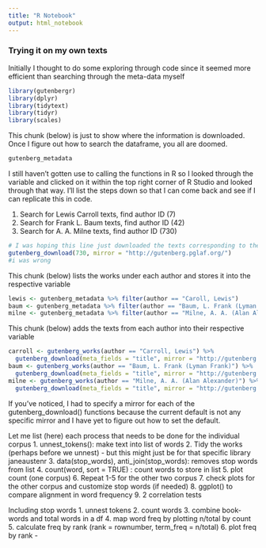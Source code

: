 ```yaml
---
title: "R Notebook"
output: html_notebook
---
```


### Trying it on my own texts


Initially I thought to do some exploring through code since it seemed more efficient than searching through the meta-data myself

```r
library(gutenbergr)
library(dplyr)
library(tidytext)
library(tidyr)
library(scales)
```
This chunk (below) is just to show where the information is downloaded. Once I figure out how to search the dataframe, you all are doomed. 
```r
gutenberg_metadata
```

I still haven't gotten use to calling the functions in R so I looked through the variable  and clicked on it within the top right corner of R Studio and looked through that way. I'll list the steps down so that I can come back and see if I can replicate this in code.

1. Search for Lewis Carroll texts, find author ID (7)
2. Search for Frank L. Baum texts, find author ID (42)
3. Search for A. A. Milne texts, find author ID (730)
```r
# I was hoping this line just downloaded the texts corresponding to the specific author IDs
gutenberg_download(730, mirror = "http://gutenberg.pglaf.org/")
#i was wrong
```
This chunk (below) lists the works under each author and stores it into the respective variable 
```r
lewis <- gutenberg_metadata %>% filter(author == "Caroll, Lewis")
baum <- gutenberg_metadata %>% filter(author == "Baum, L. Frank (Lyman Frank)")
milne <- gutenberg_metadata %>% filter(author == "Milne, A. A. (Alan Alexander)")
```
This chunk (below) adds the texts from each author into their respective variable
```r
carroll <- gutenberg_works(author == "Carroll, Lewis") %>%
  gutenberg_download(meta_fields = "title", mirror = "http://gutenberg.pglaf.org/")
baum <- gutenberg_works(author == "Baum, L. Frank (Lyman Frank)") %>%
  gutenberg_download(meta_fields = "title", mirror = "http://gutenberg.pglaf.org/")
milne <- gutenberg_works(author == "Milne, A. A. (Alan Alexander)") %>%
  gutenberg_download(meta_fields = "title", mirror = "http://gutenberg.pglaf.org/")
```
If you've noticed, I had to specify a mirror for each of the gutenberg_download() functions because the current default is not any specific mirror and I have yet to figure out how to set the default. 

Let me list (here) each process that needs to be done for the individual corpus
1. unnest_tokens(): make text into list of words
2. Tidy the works (perhaps before we unnest)
    - but this might just be for that specific library janeaustenr
3. data(stop_words), anti_join(stop_words): removes stop words from list 
4. count(word, sort = TRUE) : count words to store in list
5. plot count (one corpus)
6. Repeat 1-5 for the other two corpus
7. check plots for the other corpus and customize stop words (if needed)
8. ggplot() to compare alignment in word frequency
9. 2 correlation tests

Including stop words
1. unnest tokens
2. count words
3. combine book-words and total words in a df
4. map word freq by plotting n/total by count
5. calculate freq by rank (rank = rownumber, term_freq = n/total)
6. plot freq by rank
    - 

```r

```

